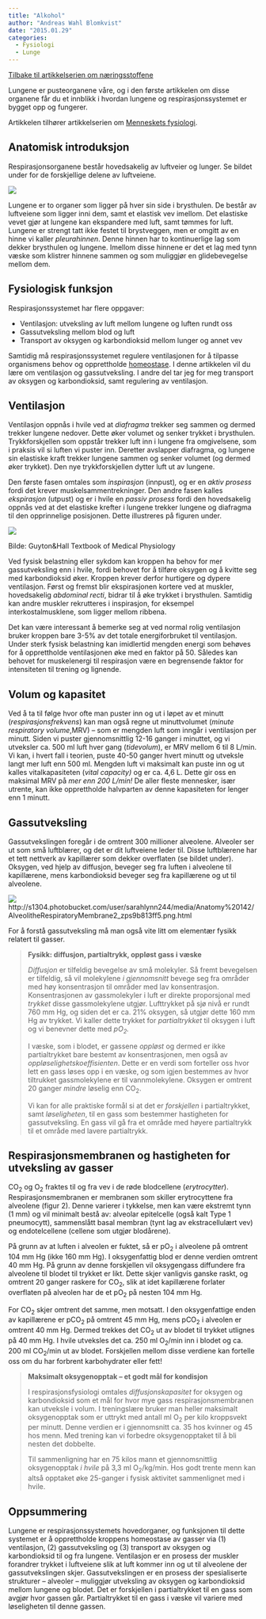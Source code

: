 ```yaml
---
title: "Alkohol"
author: "Andreas Wahl Blomkvist"
date: "2015.01.29"
categories: 
  - Fysiologi
  - Lunge
---
```


[Tilbake til artikkelserien om næringsstoffene](../../naeringsstoffer.html)

Lungene er pusteorganene våre, og i den første artikkelen om disse organene får du et innblikk i hvordan lungene og respirasjonssystemet er bygget opp og fungerer.

Artikkelen tilhører artikkelserien om [Menneskets fysiologi](http://www.friskogfunksjonell.no/menneskets-fysiologi/ "Menneskets fysiologi").

## Anatomisk introduksjon

Respirasjonsorganene består hovedsakelig av luftveier og lunger. Se bildet under for de forskjellige delene av luftveiene.

![](images/clipboard-3196303768.png)

Lungene er to organer som ligger på hver sin side i brysthulen. De består av luftveiene som ligger inni dem, samt et elastisk vev imellom. Det elastiske vevet gjør at lungene kan ekspandere med luft, samt tømmes for luft. Lungene er strengt tatt ikke festet til brystveggen, men er omgitt av en hinne vi kaller *pleurahinnen*. Denne hinnen har to kontinuerlige lag som dekker brysthulen og lungene. Imellom disse hinnene er det et lag med tynn væske som klistrer hinnene sammen og som muliggjør en glidebevegelse mellom dem.

## Fysiologisk funksjon

Respirasjonssystemet har flere oppgaver:

-   Ventilasjon: utveksling av luft mellom lungene og luften rundt oss
-   Gassutveksling mellom blod og luft
-   Transport av oksygen og karbondioksid mellom lunger og annet vev

Samtidig må respirasjonssystemet regulere ventilasjonen for å tilpasse organismens behov og opprettholde [homeostase](homeostase.qmd). I denne artikkelen vil du lære om ventilasjon og gassutveksling. I andre del tar jeg for meg transport av oksygen og karbondioksid, samt regulering av ventilasjon.

## Ventilasjon

Ventilasjon oppnås i hvile ved at *diafragma* trekker seg sammen og dermed trekker lungene nedover. Dette øker volumet og senker trykket i brysthulen. Trykkforskjellen som oppstår trekker luft inn i lungene fra omgivelsene, som i praksis vil si luften vi puster inn. Deretter avslapper diafragma, og lungene sin elastiske kraft trekker lungene sammen og senker volumet (og dermed øker trykket). Den nye trykkforskjellen dytter luft ut av lungene.

Den første fasen omtales som *inspirasjon* (innpust)*,* og er en *aktiv prosess* fordi det krever muskelsammentrekninger. Den andre fasen kalles *ekspirasjon* (utpust) og er i hvile en *passiv prosess* fordi den hovedsakelig oppnås ved at det elastiske krefter i lungene trekker lungene og diafragma til den opprinnelige posisjonen. Dette illustreres på figuren under.

![](images/clipboard-718702097.png)

Bilde: Guyton&Hall Textbook of Medical Physiology

Ved fysisk belastning eller sykdom kan kroppen ha behov for mer gassutveksling enn i hvile, fordi behovet for å tilføre oksygen og å kvitte seg med karbondioksid øker. Kroppen krever derfor hurtigere og dypere ventilasjon. Først og fremst blir ekspirasjonen kortere ved at muskler, hovedsakelig *abdominal recti*, bidrar til å øke trykket i brysthulen. Samtidig kan andre muskler rekrutteres i inspirasjon, for eksempel interkostalmusklene, som ligger mellom ribbena.

Det kan være interessant å bemerke seg at ved normal rolig ventilasjon bruker kroppen bare 3-5% av det totale energiforbruket til ventilasjon. Under sterk fysisk belastning kan imidlertid mengden energi som behøves for å opprettholde ventilasjonen øke med en faktor på 50. Således kan behovet for muskelenergi til respirasjon være en begrensende faktor for intensiteten til trening og lignende.

## Volum og kapasitet

Ved å ta til følge hvor ofte man puster inn og ut i løpet av et minutt (*respirasjonsfrekvens*) kan man også regne ut minuttvolumet (*minute respiratory volume*,MRV) – som er mengden luft som inngår i ventilasjon per minutt. Siden vi puster gjennomsnittlig 12-16 ganger i minuttet, og vi utveksler ca. 500 ml luft hver gang (*tidevolum*), er MRV mellom 6 til 8 L/min. Vi kan, i hvert fall i teorien, puste 40-50 ganger hvert minutt og utveksle langt mer luft enn 500 ml. Mengden luft vi maksimalt kan puste inn og ut kalles vitalkapasiteten (*vital capacity)* og er ca. 4,6 L. Dette gir oss en maksimal MRV på *mer enn 200 L/min!* De aller fleste mennesker, især utrente, kan ikke opprettholde halvparten av denne kapasiteten for lenger enn 1 minutt.

## Gassutveksling

Gassutvekslingen foregår i de omtrent 300 millioner alveolene. Alveoler ser ut som små luftblærer, og det er dit luftveiene leder til. Disse luftblærene har et tett nettverk av kapillærer som dekker overflaten (se bildet under). Oksygen, ved hjelp av diffusjon, beveger seg fra luften i alveolene til kapillærene, mens karbondioksid beveger seg fra kapillærene og ut til alveolene.

![](images/clipboard-480104468.png)http://s1304.photobucket.com/user/sarahlynn244/media/Anatomy%20142/AlveolitheRespiratoryMembrane2_zps9b813ff5.png.html

For å forstå gassutveksling må man også vite litt om elementær fysikk relatert til gasser.

> **Fysikk: diffusjon, partialtrykk, oppløst gass i væske**
>
> *Diffusjon* er tilfeldig bevegelse av små molekyler. Så fremt bevegelsen er tilfeldig, så vil molekylene *i gjennomsnitt* bevege seg fra områder med høy konsentrasjon til områder med lav konsentrasjon. Konsentrasjonen av gassmolekyler i luft er direkte proporsjonal med *trykket* disse gassmolekylene utgjør. Lufttrykket på sjø nivå er rundt 760 mm Hg, og siden det er ca. 21% oksygen, så utgjør dette 160 mm Hg av trykket. Vi kaller dette trykket for *partialtrykket* til oksygen i luft og vi benevner dette med *pO~2~.*
>
> I væske, som i blodet, er gassene *oppløst* og dermed er ikke partialtrykket bare bestemt av konsentrasjonen, men også av *oppløselighetskoeffisienten*. Dette er en verdi som forteller oss hvor lett en gass løses opp i en væske, og som igjen bestemmes av hvor tiltrukket gassmolekylene er til vannmolekylene. Oksygen er omtrent 20 ganger *mindre* løselig enn CO~2~.
>
> Vi kan for alle praktiske formål si at det er *forskjellen* i partialtrykket, samt *løseligheten*, til en gass som bestemmer hastigheten for gassutveksling. En gass vil gå fra et område med høyere partialtrykk til et område med lavere partialtrykk.

## Respirasjonsmembranen og hastigheten for utveksling av gasser

CO~2~ og O~2~ fraktes til og fra vev i de røde blodcellene (*erytrocytter*). Respirasjonsmembranen er membranen som skiller erytrocyttene fra alveolene (figur 2). Denne varierer i tykkelse, men kan være ekstremt tynn (1 mm) og vil minimalt bestå av: alveolar epitelcelle (også kalt Type 1 pneumocytt), sammenslått basal membran (tynt lag av ekstracellulært vev) og endotelcellene (cellene som utgjør blodårene).

På grunn av at luften i alveolen er fuktet, så er pO~2~ i alveolene på omtrent 104 mm Hg (ikke 160 mm Hg). I oksygenfattig blod er denne verdien omtrent 40 mm Hg. På grunn av denne forskjellen vil oksygengass diffundere fra alveolene til blodet til trykket er likt. Dette skjer vanligvis ganske raskt, og omtrent 20 ganger raskere for CO~2~, slik at idet kapillærene forlater overflaten på alveolen har de et pO~2~ på nesten 104 mm Hg.

For CO~2~ skjer omtrent det samme, men motsatt. I den oksygenfattige enden av kapillærene er pCO~2~ på omtrent 45 mm Hg, mens pCO~2~ i alveolen er omtrent 40 mm Hg. Dermed trekkes det CO~2~ ut av blodet til trykket utlignes på 40 mm Hg. I hvile utveksles det ca. 250 ml O~2~/min inn i blodet og ca. 200 ml CO~2~/min ut av blodet. Forskjellen mellom disse verdiene kan fortelle oss om du har forbrent karbohydrater eller fett!

> **Maksimalt oksygenopptak – et godt mål for kondisjon**
>
> I respirasjonsfysiologi omtales *diffusjonskapasitet* for oksygen og karbondioksid som et mål for hvor mye gass respirasjonsmembranen kan utveksle i volum. I treningslære bruker man heller maksimalt oksygenopptak som er uttrykt med antall ml O~2~ per kilo kroppsvekt per minutt. Denne verdien er i gjennomsnitt ca. 35 hos kvinner og 45 hos menn. Med trening kan vi forbedre oksygenopptaket til å bli nesten det dobbelte.
>
> Til sammenligning har en 75 kilos mann et gjennomsnittlig oksygenopptak *i hvile* på 3,3 ml O~2~/kg/min. Hos godt trente menn kan altså opptaket øke 25-ganger i fysisk aktivitet sammenlignet med i hvile.

## Oppsummering

Lungene er respirasjonssystemets hovedorganer, og funksjonen til dette systemet er å opprettholde kroppens homeostase av gasser via (1) ventilasjon, (2) gassutveksling og (3) transport av oksygen og karbondioksid til og fra lungene. Ventilasjon er en prosess der muskler forandrer trykket i luftveiene slik at luft kommer inn og ut til alveolene der gassutvekslingen skjer. Gassutvekslingen er en prosess der spesialiserte strukturer – alveoler – muliggjør utveksling av oksygen og karbondioksid mellom lungene og blodet. Det er forskjellen i partialtrykket til en gass som avgjør hvor gassen går. Partialtrykket til en gass i væske vil variere med løseligheten til denne gassen.
